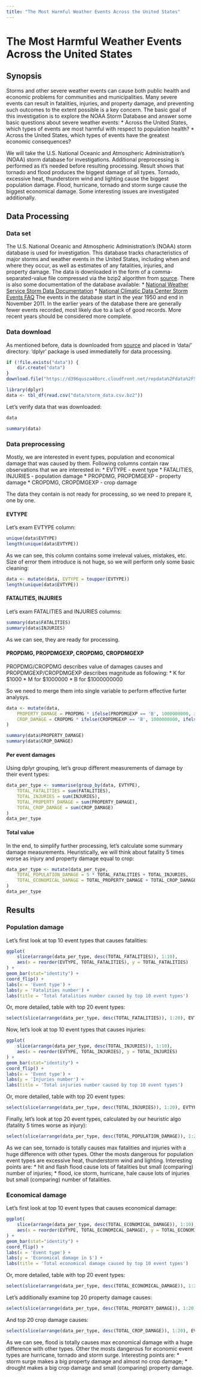 ```yaml
---
title: "The Most Harmful Weather Events Across the United States"
---
```


# The Most Harmful Weather Events Across the United States

## Synopsis

Storms and other severe weather events can cause both public health and economic problems for communities and municipalities. Many severe events can result in fatalities, injuries, and property damage, and preventing such outcomes to the extent possible is a key concern.
The basic goal of this investigation is to explore the NOAA Storm Database and answer some basic questions about severe weather events:
* Across the United States, which types of events are most harmful with respect to population health?
* Across the United States, which types of events have the greatest economic consequences?

We will take the U.S. National Oceanic and Atmospheric Administration's (NOAA) storm database for investigations. Additional preprocessing is performed as it's needed before resulting processing.
Result shows that tornado and flood produces the biggest damage of all types. Tornado, excessive heat, thunderstorm wind and lighting cause the biggest population damage. Flood, hurricane, tornado and storm surge cause the biggest economical damage. Some interesting issues are investigated additionally.


## Data Processing

### Data set

The U.S. National Oceanic and Atmospheric Administration's (NOAA) storm database is used for investigation. This database tracks characteristics of major storms and weather events in the United States, including when and where they occur, as well as estimates of any fatalities, injuries, and property damage. The data is downloaded in the form of a comma-separated-value file compressed via the bzip2 algorithm from [source](https://d396qusza40orc.cloudfront.net/repdata%2Fdata%2FStormData.csv.bz2).
There is also some documentation of the database available:
* [National Weather Service Storm Data Documentation](https://d396qusza40orc.cloudfront.net/repdata%2Fpeer2_doc%2Fpd01016005curr.pdf)
* [National Climatic Data Center Storm Events FAQ](https://d396qusza40orc.cloudfront.net/repdata%2Fpeer2_doc%2FNCDC%20Storm%20Events-FAQ%20Page.pdf)
The events in the database start in the year 1950 and end in November 2011. In the earlier years of the database there are generally fewer events recorded, most likely due to a lack of good records. More recent years should be considered more complete.

### Data download

As mentioned before, data is downloaded from [source](https://d396qusza40orc.cloudfront.net/repdata%2Fdata%2FStormData.csv.bz2) and placed in 'data/' directory. 'dplyr' package is used immediatelly for data processing.

```r
if (!file.exists("data")) {
	dir.create("data")
}
download.file("https://d396qusza40orc.cloudfront.net/repdata%2Fdata%2FStormData.csv.bz2", dest = "data/storm_data.csv.bz2")

library(dplyr)
data <- tbl_df(read.csv("data/storm_data.csv.bz2"))
```

Let's verify data that was downloaded:
```r
data
```
```r
summary(data)
```

### Data preprocessing

Mostly, we are interested in event types, population and economical damage that was caused by them. Following columns contain raw observations that we are interested in:
* EVTYPE - event type
* FATALITIES, INJURIES - population damage
* PROPDMG, PROPDMGEXP - property damage
* CROPDMG, CROPDMGEXP - crop damage

The data they contain is not ready for processing, so we need to prepare it, one by one.

#### EVTYPE

Let's exam EVTYPE column:

```r
unique(data$EVTYPE)
length(unique(data$EVTYPE))
```

As we can see, this column contains some irreleval values, mistakes, etc. Size of error them introduce is not huge, so we will perform only some basic cleaning:
```r
data <- mutate(data, EVTYPE = toupper(EVTYPE))
length(unique(data$EVTYPE))
```

#### FATALITIES, INJURIES

Let's exam FATALITIES and INJURIES columns:
```r
summary(data$FATALITIES)
summary(data$INJURIES)
```

As we can see, they are ready for processing.

#### PROPDMG, PROPDMGEXP, CROPDMG, CROPDMGEXP

PROPDMG/CROPDMG describes value of damages causes and PROPDMGEXP/CROPDMGEXP describes magnitude as following:
* K for $1000
* M for $1000000
* B for $1000000000

So we need to merge them into single variable to perform effective furter analysys.

```r
data <- mutate(data, 
	PROPERTY_DAMAGE = PROPDMG * ifelse(PROPDMGEXP == 'B', 1000000000, ifelse(PROPDMGEXP == 'M', 1000000, ifelse(PROPDMGEXP == 'K', 1000, 1))), 
	CROP_DAMAGE = CROPDMG * ifelse(CROPDMGEXP == 'B', 1000000000, ifelse(CROPDMGEXP == 'M', 1000000, ifelse(CROPDMGEXP == 'K', 1000, 1)))
)
```
```r
summary(data$PROPERTY_DAMAGE)
summary(data$CROP_DAMAGE)
```

#### Per event damages

Using dplyr grouping, let's group different measurements of damage by their event types:

```r
data_per_type <- summarise(group_by(data, EVTYPE), 
	TOTAL_FATALITIES = sum(FATALITIES), 
	TOTAL_INJURIES = sum(INJURIES),
	TOTAL_PROPERTY_DAMAGE = sum(PROPERTY_DAMAGE),
	TOTAL_CROP_DAMAGE = sum(CROP_DAMAGE)
)
data_per_type
```

#### Total value

In the end, to simplify further processing, let's calculate some summary damage measurements. Heuristically, we will think about fatality 5 times worse as injury and property damage equal to crop:

```r
data_per_type <- mutate(data_per_type,
	TOTAL_POPULATION_DAMAGE = 5 * TOTAL_FATALITIES + TOTAL_INJURIES,
	TOTAL_ECONOMICAL_DAMAGE = TOTAL_PROPERTY_DAMAGE + TOTAL_CROP_DAMAGE
)
data_per_type
```

## Results

### Population damage

Let's first look at top 10 event types that causes fatalities:

```r
ggplot(
	slice(arrange(data_per_type, desc(TOTAL_FATALITIES)), 1:10), 
	aes(x = reorder(EVTYPE, TOTAL_FATALITIES), y = TOTAL_FATALITIES)
) + 
geom_bar(stat="identity") + 
coord_flip() + 
labs(x = 'Event type') +
labs(y = 'Fatalities number') +
labs(title = 'Total fatalities number caused by top 10 event types')
```

Or, more detailed, table with top 20 event types:

```r
select(slice(arrange(data_per_type, desc(TOTAL_FATALITIES)), 1:20), EVTYPE, TOTAL_FATALITIES)
```

Now, let's look at top 10 event types that causes injuries:

```r
ggplot(
	slice(arrange(data_per_type, desc(TOTAL_INJURIES)), 1:10), 
	aes(x = reorder(EVTYPE, TOTAL_INJURIES), y = TOTAL_INJURIES)
) + 
geom_bar(stat="identity") + 
coord_flip() + 
labs(x = 'Event type') +
labs(y = 'Injuries number') +
labs(title = 'Total injuries number caused by top 10 event types')
```

Or, more detailed, table with top 20 event types:

```r
select(slice(arrange(data_per_type, desc(TOTAL_INJURIES)), 1:20), EVTYPE, TOTAL_INJURIES)
```

Finally, let's look at top 20 event types, calculated by our heuristic algo (fatality 5 times worse as injury):

```r
select(slice(arrange(data_per_type, desc(TOTAL_POPULATION_DAMAGE)), 1:20), EVTYPE, TOTAL_FATALITIES, TOTAL_INJURIES)
```

As we can see, tornado is totally causes max fatalities and injuries with a huge difference with other types. Other the mosts dangerous for population event types are excessive heat, thunderstorm wind and lighting. Interesting points are:
* hit and flash flood cause lots of fatalities but small (comparing) number of injuries;
* flood, ice storm, hurricane, hale cause lots of injuries but small (comparing) number of fatalities.

### Economical damage

Let's first look at top 10 event types that causes economical damage:

```r
ggplot(
	slice(arrange(data_per_type, desc(TOTAL_ECONOMICAL_DAMAGE)), 1:10), 
	aes(x = reorder(EVTYPE, TOTAL_ECONOMICAL_DAMAGE), y = TOTAL_ECONOMICAL_DAMAGE)
) + 
geom_bar(stat="identity") + 
coord_flip() + 
labs(x = 'Event type') +
labs(y = 'Economical damage in $') +
labs(title = 'Total economical damage caused by top 10 event types')
```

Or, more detailed, table with top 20 event types:

```r
select(slice(arrange(data_per_type, desc(TOTAL_ECONOMICAL_DAMAGE)), 1:20), EVTYPE, TOTAL_PROPERTY_DAMAGE, TOTAL_CROP_DAMAGE)
```

Let's additionally examine top 20 property damage causes:

```r
select(slice(arrange(data_per_type, desc(TOTAL_PROPERTY_DAMAGE)), 1:20), EVTYPE, TOTAL_PROPERTY_DAMAGE)
```

And top 20 crop damage causes:

```r
select(slice(arrange(data_per_type, desc(TOTAL_CROP_DAMAGE)), 1:20), EVTYPE, TOTAL_CROP_DAMAGE)
```

As we can see, flood is totally causes max economical damage with a huge difference with other types. Other the mosts dangerous for economic event types are hurricane, tornado and storm surge. Interesting points are:
* storm surge makes a big property damage and almost no crop damage;
* drought makes a big crop damage and small (comparing) property damage.
